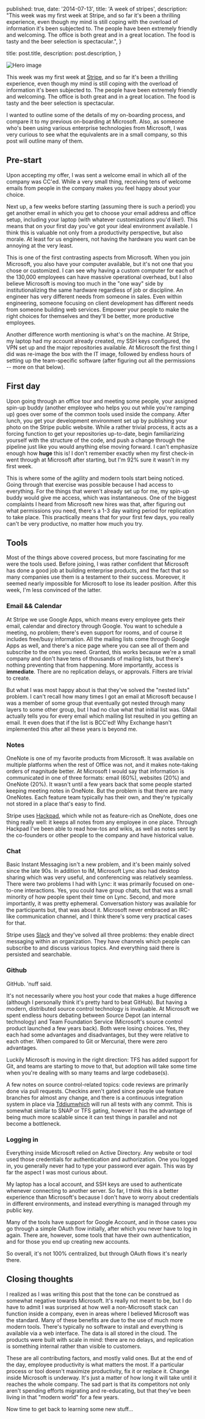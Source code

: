 
  published: true,
  date: '2014-07-13',
  title: 'A week of stripes',
  description:
    "This week was my first week at Stripe, and so far it's been a thrilling experience, even though my mind is still coping with the overload of information it's been subjected to. The people have been extremely friendly and welcoming. The office is both great and in a great location. The food is tasty and the beer selection is spectacular.",
}

  title: post.title,
  description: post.description,
}


<Image src={stripe} alt="Hero image" />

This week was my first week at [Stripe](https://www.stripe.com), and so far it's been a thrilling experience, even though my mind is still coping with the overload of information it's been subjected to. The people have been extremely friendly and welcoming. The office is both great and in a great location. The food is tasty and the beer selection is spectacular.

I wanted to outline some of the details of my on-boarding process, and compare it to my previous on-boarding at Microsoft. Also, as someone who's been using various enterprise technologies from Microsoft, I was very curious to see what the equivalents are in a small company, so this post will outline many of them.

## Pre-start

Upon accepting my offer, I was sent a welcome email in which all of the company was CC'ed. While a very small thing, receiving tens of welcome emails from people in the company makes you feel happy about your choice.

Next up, a few weeks before starting (assuming there is such a period) you get another email in which you get to choose your email address and office setup, including your laptop (with whatever customizations you'd like!). This means that on your first day you've got your ideal environment available. I think this is valuable not only from a productivity perspective, but also morale. At least for us engineers, not having the hardware you want can be annoying at the very least.

This is one of the first contrasting aspects from Microsoft. When you join Microsoft, you also have your computer available, but it's not one that you chose or customized. I can see why having a custom computer for each of the 130,000 employees can have massive operational overhead, but I also believe Microsoft is moving too much in the "one way" side by institutionalizing the same hardware regardless of job or discipline. An engineer has very different needs from someone in sales. Even within engineering, someone focusing on client development has different needs from someone building web services. Empower your people to make the right choices for themselves and they'll be better, more productive employees.

Another difference worth mentioning is what's on the machine. At Stripe, my laptop had my account already created, my SSH keys configured, the VPN set up and the major repositories available. At Microsoft the first thing I did was re-image the box with the IT image, followed by endless hours of setting up the team-specific software (after figuring out all the permissions -- more on that below).

## First day

Upon going through an office tour and meeting some people, your assigned spin-up buddy (another employee who helps you out while you're ramping up) goes over some of the common tools used inside the company. After lunch, you get your development environment set up by publishing your photo on the Stripe public website. While a rather trivial process, it acts as a forcing function to get your repositories up-to-date, begin familiarizing yourself with the structure of the code, and push a change through the pipeline just like you would anything else moving forward. I can't emphasize enough how **huge** this is! I don't remember exactly when my first check-in went through at Microsoft after starting, but I'm 92% sure it wasn't in my first week.

This is where some of the agility and modern tools start being noticed. Going through that exercise was possible because I had access to everything. For the things that weren't already set up for me, my spin-up buddy would give me access, which was instantaneous. One of the biggest complaints I heard from Microsoft new hires was that, after figuring out what permissions you need, there's a 1-3 day waiting period for replication to take place. This practically means that for your first few days, you really can't be very productive, no matter how much you try.

## Tools

Most of the things above covered process, but more fascinating for me were the tools used. Before joining, I was rather confident that Microsoft has done a good job at building enterprise products, and the fact that so many companies use them is a testament to their success. Moreover, it seemed nearly impossible for Microsoft to lose its leader position. After this week, I'm less convinced of the latter.

### Email && Calendar

At Stripe we use Google Apps, which means every employee gets their email, calendar and directory through Google. You want to schedule a meeting, no problem; there's even support for rooms, and of course it includes free/busy information. All the mailing lists come through Google Apps as well, and there's a nice page where you can see all of them and subscribe to the ones you need. Granted, this works because we're a small company and don't have tens of thousands of mailing lists, but there's nothing preventing that from happening. More importantly, access is **immediate**. There are no replication delays, or approvals. Filters are trivial to create.

But what I was most happy about is that they've solved the "nested lists" problem. I can't recall how many times I got an email at Microsoft because I was a member of some group that eventually got nested through many layers to some other group, but I had no clue what that initial list was. GMail actually tells you for every email which mailing list resulted in you getting an email. It even does that if the list is BCC'ed! Why Exchange hasn't implemented this after all these years is beyond me.

### Notes

OneNote is one of my favorite products from Microsoft. It was available on multiple platforms when the rest of Office was not, and it makes note-taking orders of magnitude better. At Microsoft I would say that information is communicated in one of three formats: email (60%), websites (20%) and OneNote (20%). It wasn't until a few years back that some people started keeping meeting notes in OneNote. But the problem is that there are many OneNotes. Each feature team typically has their own, and they're typically not stored in a place that's easy to find.

Stripe uses [Hackpad](https://hackpad.com), which while not as feature-rich as OneNote, does one thing really well: it keeps all notes from any employee in one place. Through Hackpad I've been able to read how-tos and wikis, as well as notes sent by the co-founders or other people to the company and have historical value.

### Chat

Basic Instant Messaging isn't a new problem, and it's been mainly solved since the late 90s. In addition to IM, Microsoft Lync also had desktop sharing which was very useful, and conferencing was relatively seamless. There were two problems I had with Lync: it was primarily focused on one-to-one interactions. Yes, you could have group chats, but that was a small minority of how people spent their time on Lync. Second, and more importantly, it was pretty ephemeral. Conversation history was available for the participants but, that was about it. Microsoft never embraced an IRC-like communication channel, and I think there's some very practical cases for that.

Stripe uses [Slack](https://slack.com) and they've solved all three problems: they enable direct messaging within an organization. They have channels which people can subscribe to and discuss various topics. And everything said there is persisted and searchable.

### Github

GitHub. 'nuff said.

It's not necessarily where you host your code that makes a huge difference (although I personally think it's pretty hard to beat GitHub). But having a modern, distributed source control technology is invaluable. At Microsoft we spent endless hours debating between Source Depot (an internal technology) and Team Foundation Service (Microsoft's source control product launched a few years back). Both were losing choices. Yes, they each had some advantages and disadvantages, but they were relative to each other. When compared to Git or Mercurial, there were zero advantages.

Luckily Microsoft is moving in the right direction: TFS has added support for Git, and teams are starting to move to that, but adoption will take some time when you're dealing with so many teams and large codebase(s).

A few notes on source control-related topics: code reviews are primarily done via pull requests. Checkins aren't gated since people use feature branches for almost any change, and there is a continuous integration system in place via [Tddiumwhich](https://www.solanolabs.com/) will run all tests with any commit. This is somewhat similar to SNAP or TFS gating, however it has the advantage of being much more scalable since it can test things in parallel and not become a bottleneck.

### Logging in

Everything inside Microsoft relied on Active Directory. Any website or tool used those credentials for authentication and authorization. One you logged in, you generally never had to type your password ever again. This was by far the aspect I was most curious about.

My laptop has a local account, and SSH keys are used to authenticate whenever connecting to another server. So far, I think this is a better experience than Microsoft's because I don't have to worry about credentials in different environments, and instead everything is managed through my public key.

Many of the tools have support for Google Account, and in those cases you go through a simple OAuth flow initially, after which you never have to log in again. There are, however, some tools that have their own authentication, and for those you end up creating new accounts.

So overall, it's not 100% centralized, but through OAuth flows it's nearly there.

## Closing thoughts

I realized as I was writing this post that the tone can be construed as somewhat negative towards Microsoft. It's really not meant to be, but I do have to admit I was surprised at how well a non-Microsoft stack can function inside a company, even in areas where I believed Microsoft was the standard. Many of these benefits are due to the use of much more modern tools. There's typically no software to install and everything is available via a web interface. The data is all stored in the cloud. The products were built with scale in mind: there are no delays, and replication is something internal rather than visible to customers.

These are all contributing factors, and mostly valid ones. But at the end of the day, employee productivity is what matters the most. If a particular process or tool doesn't maximize productivity, fix it or replace it. Change inside Microsoft is underway. It's just a matter of how long it will take until it reaches the whole company. The sad part is that its competitors not only aren't spending efforts migrating and re-educating, but that they've been living in that "modern world" for a few years.

Now time to get back to learning some new stuff...
